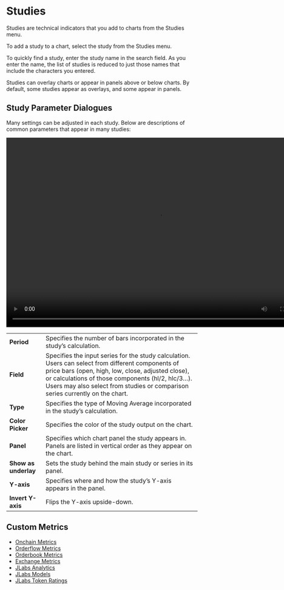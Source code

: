 # Studies

Studies are technical indicators that you add to charts from the Studies menu.

To add a study to a chart, select the study from the Studies menu.

To quickly find a study, enter the study name in the search field. As you enter the name, the list of studies is reduced to just those names that include the characters you entered.

Studies can overlay charts or appear in panels above or below charts. By default, some studies appear as overlays, and some appear in panels.

## Study Parameter Dialogues

Many settings can be adjusted in each study. Below are
descriptions of common parameters that appear in many studies:

<video width="800" height="500" autoPlay loop>
  <source
    src="https://assets.pandaterminal.com/documentation_clips/Study_Dialogue_MA.mov"
    type="video/mp4"
  ></source>
</video>

|                      |                                                                                                                                                                                                                                                                                              |
| -------------------- | -------------------------------------------------------------------------------------------------------------------------------------------------------------------------------------------------------------------------------------------------------------------------------------------- |
| **Period**           | Specifies the number of bars incorporated in the study’s calculation.                                                                                                                                                                                                                        |
| **Field**            | Specifies the input series for the study calculation. Users can select from different components of price bars (open, high, low, close, adjusted close), or calculations of those components (hl/2, hlc/3…). Users may also select from studies or comparison series currently on the chart. |
| **Type**             | Specifies the type of Moving Average incorporated in the study’s calculation.                                                                                                                                                                                                                |
| **Color Picker**     | Specifies the color of the study output on the chart.                                                                                                                                                                                                                                        |
| **Panel**            | Specifies which chart panel the study appears in. Panels are listed in vertical order as they appear on the chart.                                                                                                                                                                           |
| **Show as underlay** | Sets the study behind the main study or series in its panel.                                                                                                                                                                                                                                 |
| **Y-axis**           | Specifies where and how the study’s Y-axis appears in the panel.                                                                                                                                                                                                                             |
| **Invert Y-axis**    | Flips the Y-axis upside-down.                                                                                                                                                                                                                                                                |

## Custom Metrics

- [Onchain Metrics](./custom-metrics/onchain-metrics.mdx)
- [Orderflow Metrics](./custom-metrics/orderflow-metrics.mdx)
- [Orderbook Metrics](./custom-metrics/orderbook-metrics.mdx)
- [Exchange Metrics](./custom-metrics/exchange-metrics.mdx)
- [JLabs Analytics](./custom-metrics/jlabs-analytics.mdx)
- [JLabs Models](./custom-metrics/jlabs-models.mdx)
- [JLabs Token Ratings](./custom-metrics/jlabs-token-ratings.mdx)
